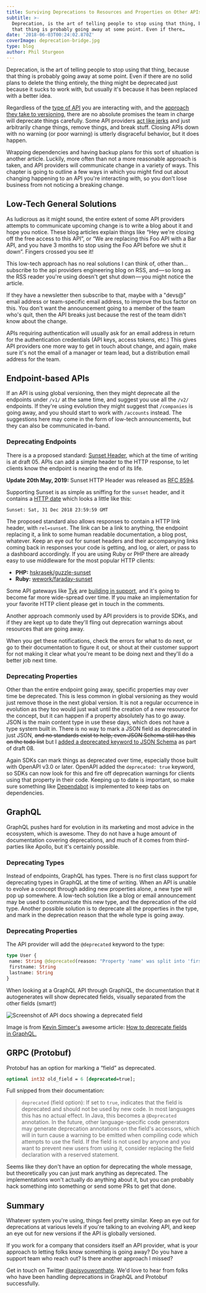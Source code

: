 ```yaml
---
title: Surviving Deprecations to Resources and Properties on Other APIs
subtitle: >-
  Deprecation, is the art of telling people to stop using that thing, because
  that thing is probably going away at some point. Even if there…
date: '2018-06-03T00:24:02.870Z'
coverImage: deprecation-bridge.jpg
type: blog
author: Phil Sturgeon
---
```


Deprecation, is the art of telling people to stop using that thing, because that
thing is probably going away at some point. Even if there are no solid plans to
delete the thing entirely, the thing might be deprecated just because it sucks
to work with, but usually it's because it has been replaced with a better idea.

Regardless of the [type of API](/blog/picking-api-paradigm) you are
interacting with, and the [approach they take to
versioning](/blog/api-versioning-has-no-right-way),
there are no absolute promises the team in charge will deprecate things
carefully. Some API providers [act like
jerks](https://groups.google.com/forum/#!topic/strava-api/_HW3UN4Mxt4) and just
arbitrarily change things, remove things, and break stuff. Closing APIs down
with no warning (or poor warning) is utterly disgraceful behavior, but it does
happen.

Wrapping dependencies and having backup plans for this sort of situation is
another article. Luckily, more often than not a more reasonable approach is
taken, and API providers will communicate change in a variety of ways. This
chapter is going to outline a few ways in which you might find out about
changing happening to an API you're interacting with, so you don't lose business
from not noticing a breaking change.

## Low-Tech General Solutions

As ludicrous as it might sound, the entire extent of some API providers attempts
to communicate upcoming change is to write a blog about it and hope you notice.
These blog articles explain things like “Hey we're closing off the free access
to this API”, or “We are replacing this Foo API with a Bar API, and you have 3
months to stop using the Foo API before we shut it down”. Fingers crossed you
see it!

This low-tech approach has no real solutions I can think of, other than…
subscribe to the api providers engineering blog on RSS, and — so long as the RSS
reader you're using doesn't get shut down — you might notice the article.

If they have a newsletter then subscribe to that, maybe with a "devs@" email
address or team-specific email address, to improve the bus factor on this. You
don't want the announcement going to a member of the team who's quit, then the
API breaks just because the rest of the team didn't know about the change.

APIs requiring authentication will usually ask for an email address in return
for the authentication credentials (API keys, access tokens, etc.) This gives
API providers one more way to get in touch about change, and again, make sure
it's not the email of a manager or team lead, but a distribution email address
for the team.

## Endpoint-based APIs

If an API is using global versioning, then they might deprecate all the
endpoints under `/v1/` at the same time, and suggest you use all the `/v2/`
endpoints. If they're using evolution they might suggest that `/companies` is
going away, and you should start to work with `/accounts` instead. The
suggestions here may come in the form of low-tech announcements, but they can
also be communicated in-band.

### Deprecating Endpoints

There is a a proposed standard: [Sunset
Header](https://tools.ietf.org/html/draft-wilde-sunset-header-05), which at the
time of writing is at draft 05. APIs can add a simple header to the HTTP
response, to let clients know the endpoint is nearing the end of its life.

**Update 20th May, 2019:** Sunset HTTP Header was released as [RFC
8594](https://tools.ietf.org/html/rfc8594).

Supporting Sunset is as simple as sniffing for the `sunset` header, and it
contains a [HTTP date](https://tools.ietf.org/html/rfc7231#section-7.1.1.1)
which looks a little like this:

```http
Sunset: Sat, 31 Dec 2018 23:59:59 GMT
````

The proposed standard also allows responses to contain a HTTP link header, with
`rel=sunset`. The link can be a link to anything, the endpoint replacing it, a
link to some human readable documentation, a blog post, whatever. Keep an eye
out for sunset headers and their accompanying links coming back in responses
your code is getting, and log, or alert, or pass to a dashboard accordingly. If
you are using Ruby or PHP there are already easy to use middleware for the most
popular HTTP clients:

- **PHP:** [hskrasek/guzzle-sunset](https://github.com/hskrasek/guzzle-sunset)
- **Ruby:** [wework/faraday-sunset](https://github.com/wework/faraday-sunset)

Some API gateways like [Tyk](http://tyk.io/) are [building in
support](https://github.com/TykTechnologies/tyk/issues/1626), and it's going to
become far more wide-spread over time. If you make an implementation for your
favorite HTTP client please get in touch in the comments.

Another approach commonly used by API providers is to provide SDKs, and if they
are kept up to date they'll fling out deprecation warnings about resources that
are going away.

When you get these notifications, check the errors for what to do next, or go to
their documentation to figure it out, or shout at their customer support for not
making it clear what you're meant to be doing next and they'll do a better job
next time.

### Deprecating Properties

Other than the entire endpoint going away, specific properties may over time be
deprecated. This is less common in global versioning as they would just remove
those in the next global version. It is not a regular occurrence in evolution as
they too would just wait until the creation of a new resource for the concept,
but it can happen if a property absolutely has to go away. JSON is the main
content type in use these days, which does not have a type system built in.
There is no way to mark a JSON field as deprecated in just JSON, <s>and no
standards exist to help, even JSON Schema still has this on the todo
list</s> but I [added a deprecated keyword to JSON
Schema](https://github.com/json-schema-org/json-schema-spec/issues/74) as part
of draft 08.

Again SDKs can mark things as deprecated over time, especially those built with
OpenAPI v3.0 or later. OpenAPI added the `deprecated: true` keyword, so SDKs can
now look for this and fire off deprecation warnings for clients using that
property in their code. Keeping up to date is important, so make sure something
like [Dependabot](https://https://dependabot.com/) is implemented to keep tabs
on dependencies.

## GraphQL

GraphQL pushes hard for evolution in its marketing and most advice in the
ecosystem, which is awesome. They do not have a huge amount of documentation
covering deprecations, and much of it comes from third-parties like Apollo, but
it's certainly possible.

### Deprecating Types

Instead of endpoints, GraphQL has types. There is no first class support for
deprecating types in GraphQL at the time of writing. When an API is unable to
evolve a concept through adding new properties alone, a new type will pop up
somewhere. A low-tech solution like a blog or email announcement may be used to
communicate this new type, and the deprecation of the old type. Another possible
solution is to deprecate all the properties in the type, and mark in the
deprecation reason that the whole type is going away.

### Deprecating Properties

The API provider will add the `@deprecated` keyword to the type:

```graphql
type User {
 name: String @deprecated(reason: "Property 'name' was split into 'firstname' and lastname'")
 firstname: String
 lastname: String
}
```

When looking at a GraphQL API through GraphiQL, the documentation that it autogenerates will show deprecated fields, visually separated from the other fields (smart!)

![Screenshot of API docs showing a deprecated field](/images/posts/surviving-deprecations-to-resources-and-properties-on-other-apis/fields.png)
<figcaption>
  Image is from <a href="https://medium.com/@kevinsimper/">Kevin Simper's</a> awesome article: <a href="https://medium.com/@kevinsimper/how-to-deprecate-fields-in-graphql-52fbd03fb9d7">How to deprecate fields in GraphQL.</a>
</figcaption>

## GRPC (Protobuf)

Protobuf has an option for marking a “field” as deprecated.

```protobuf
optional int32 old_field = 6 [deprecated=true];
```

Full snipped from their documentation:

> `deprecated` (field option): If set to `true`, indicates that the field
> is deprecated and should not be used by new code. In most languages this has no
> actual effect. In Java, this becomes a `@Deprecated` annotation. In the future,
> other language-specific code generators may generate deprecation annotations on
> the field's accessors, which will in turn cause a warning to be emitted when
> compiling code which attempts to use the field. If the field is not used by
> anyone and you want to prevent new users from using it, consider replacing the
> field declaration with a reserved statement.

Seems like they don't have an option for deprecating the whole message, but
theoretically you can just mark anything as deprecated. The implementations
won't actually do anything about it, but you can probably hack something into
something or send some PRs to get that done.

## Summary

Whatever system you're using, things feel pretty similar. Keep an eye out for
deprecations at various levels if you're talking to an evolving API, and keep an
eye out for new versions if the API is globally versioned.

If you work for a company that considers itself an API provider, what is your
approach to letting folks know something is going away? Do you have a support
team who reach out? Is there another approach I missed?

Get in touch on Twitter [@apisyouwonthate](https://twitter.com/apisyouwonthate).
We'd love to hear from folks who have been handling deprecations in GraphQL and
Protobuf successfully.
